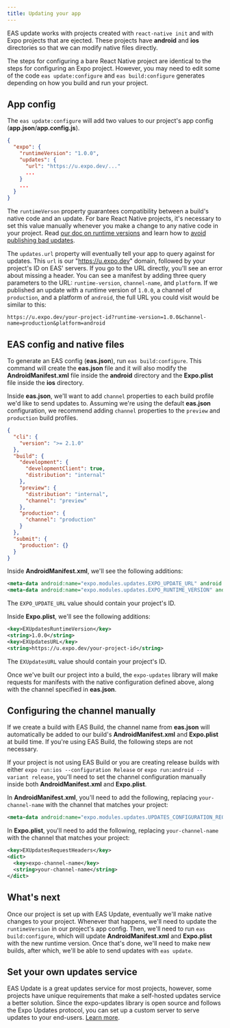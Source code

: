```yaml
---
title: Updating your app
---
```


EAS update works with projects created with `react-native init` and with Expo projects that are ejected. These projects have **android** and **ios** directories so that we can modify native files directly.

The steps for configuring a bare React Native project are identical to the steps for configuring an Expo project. However, you may need to edit some of the code `eas update:configure` and `eas build:configure` generates depending on how you build and run your project.

## App config

The `eas update:configure` will add two values to our project's app config (**app.json**/**app.config.js**).

```json
{
  "expo": {
    "runtimeVersion": "1.0.0",
    "updates": {
      "url": "https://u.expo.dev/..."
      ...
    }
    ...
  }
}
```

The `runtimeVerson` property guarantees compatibility between a build's native code and an update. For bare React Native projects, it's necessary to set this value manually whenever you make a change to any native code in your project. Read [our doc on runtime versions](/eas-update/runtime-versions/#custom--runtimeversion) and learn how to [avoid publishing bad updates](/eas-update/runtime-versions/#avoiding-crashes-with-incompatible-updates).

The `updates.url` property will eventually tell your app to query against for updates. This `url` is our "https://u.expo.dev" domain, followed by your project's ID on EAS' servers. If you go to the URL directly, you'll see an error about missing a header. You can see a manifest by adding three query parameters to the URL: `runtime-version`, `channel-name`, and `platform`. If we published an update with a runtime version of `1.0.0`, a channel of `production`, and a platform of `android`, the full URL you could visit would be similar to this:

```
https://u.expo.dev/your-project-id?runtime-version=1.0.0&channel-name=production&platform=android
```

## EAS config and native files

To generate an EAS config (**eas.json**), run `eas build:configure`. This command will create the **eas.json** file and it will also modify the **AndroidManifest.xml** file inside the **android** directory and the **Expo.plist** file inside the **ios** directory.

Inside **eas.json**, we'll want to add `channel` properties to each build profile we'd like to send updates to. Assuming we're using the default **eas.json** configuration, we recommend adding `channel` properties to the `preview` and `production` build profiles.

```json
{
  "cli": {
    "version": ">= 2.1.0"
  },
  "build": {
    "development": {
      "developmentClient": true,
      "distribution": "internal"
    },
    "preview": {
      "distribution": "internal",
      "channel": "preview"
    },
    "production": {
      "channel": "production"
    }
  },
  "submit": {
    "production": {}
  }
}
```

Inside **AndroidManifest.xml**, we'll see the following additions:

```xml
<meta-data android:name="expo.modules.updates.EXPO_UPDATE_URL" android:value="https://u.expo.dev/your-project-id"/>
<meta-data android:name="expo.modules.updates.EXPO_RUNTIME_VERSION" android:value="1.0.0"/>
```

The `EXPO_UPDATE_URL` value should contain your project's ID.

Inside **Expo.plist**, we'll see the following additions:

```xml
<key>EXUpdatesRuntimeVersion</key>
<string>1.0.0</string>
<key>EXUpdatesURL</key>
<string>https://u.expo.dev/your-project-id</string>
```

The `EXUpdatesURL` value should contain your project's ID.

Once we've built our project into a build, the `expo-updates` library will make requests for manifests with the native configuration defined above, along with the channel specified in **eas.json**.

## Configuring the channel manually

If we create a build with EAS Build, the channel name from **eas.json** will automatically be added to our build's **AndroidManifest.xml** and **Expo.plist** at build time. If you're using EAS Build, the following steps are not necessary.

If your project is not using EAS Build or you are creating release builds with either `expo run:ios --configuration Release` or `expo run:android --variant release`, you'll need to set the channel configuration manually inside both **AndroidManifest.xml** and **Expo.plist**.

In **AndroidManifest.xml**, you'll need to add the following, replacing `your-channel-name` with the channel that matches your project:

```xml
<meta-data android:name="expo.modules.updates.UPDATES_CONFIGURATION_REQUEST_HEADERS_KEY" android:value="{'expo-channel-name':'your-channel-name'}"/>
```

In **Expo.plist**, you'll need to add the following, replacing `your-channel-name` with the channel that matches your project:

```xml
<key>EXUpdatesRequestHeaders</key>
<dict>
  <key>expo-channel-name</key>
  <string>your-channel-name</string>
</dict>
```

## What's next

Once our project is set up with EAS Update, eventually we'll make native changes to your project. Whenever that happens, we'll need to update the `runtimeVersion` in our project's app config. Then, we'll need to run `eas build:configure`, which will update **AndroidManifest.xml** and **Expo.plist** with the new runtime version. Once that's done, we'll need to make new builds, after which, we'll be able to send updates with `eas update`.

## Set your own updates service

EAS Update is a great updates service for most projects, however, some projects have unique requirements that make a self-hosted updates service a better solution. Since the expo-updates library is open source and follows the Expo Updates protocol, you can set up a custom server to serve updates to your end-users. [Learn more](/distribution/custom-updates-server).
